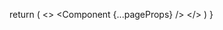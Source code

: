 

  return (
    <>
      <Head>
        <link
          rel="alternate"
          type="application/rss+xml"
          title="RSS"
          href="/feed.xml"
        />
        <script
          async
          src="https://analytics.umami.is/script.js"
          data-website-id="6204fa0a-7412-4773-a5c9-d0c16a9bf287"
        ></script>
      </Head>
      <Component {...pageProps} />
      <Analytics />
    </>
  )
}
